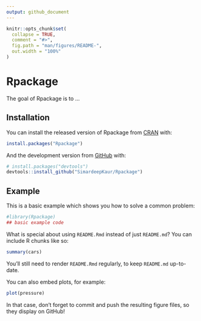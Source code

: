 ```yaml
---
output: github_document
---
```


<!-- README.md is generated from README.Rmd. Please edit that file -->

```r
knitr::opts_chunk$set(
  collapse = TRUE,
  comment = "#>",
  fig.path = "man/figures/README-",
  out.width = "100%"
)
```

# Rpackage

<!-- badges: start -->
<!-- badges: end -->

The goal of Rpackage is to ...

## Installation

You can install the released version of Rpackage from [CRAN](https://CRAN.R-project.org) with:

``` r
install.packages("Rpackage")
```

And the development version from [GitHub](https://github.com/) with:

``` r
# install.packages("devtools")
devtools::install_github("SimardeepKaur/Rpackage")
```
## Example

This is a basic example which shows you how to solve a common problem:

```r
#library(Rpackage)
## basic example code
```

What is special about using `README.Rmd` instead of just `README.md`? You can include R chunks like so:

```r
summary(cars)
```

You'll still need to render `README.Rmd` regularly, to keep `README.md` up-to-date.

You can also embed plots, for example:

```r
plot(pressure)
```

In that case, don't forget to commit and push the resulting figure files, so they display on GitHub!
